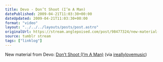 ```yaml
---
title: Devo - Don’t Shoot (I’m A Man)
datePublished: 2009-04-21T11:03:30+00:00
dateUpdated: 2009-04-21T11:03:30+00:00
format: "video"
layout: "../../../layouts/posts/post.astro"
originalUrl: https://stream.anglepoised.com/post/98477324/new-material-from-devo-dont-shoot-im-a-man
source: tumblr stream
tags: ["linklog"]
---
```



<YouTube id="https://www.youtube.com/watch?v=cKxhlXZ3hcY" />

New material from Devo: [Don&rsquo;t Shoot (I&rsquo;m A Man)][1] (via [ireallylovemusic][2])

[1]: https://www.youtube.com/watch?v=cKxhlXZ3hcY
[2]: http://ireallylovemusic.co.uk/blog/?p=1175
